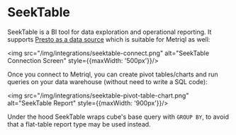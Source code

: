 # SeekTable

SeekTable is a BI tool for data exploration and operational reporting. It supports [Presto as a data source](https://www.seektable.com/help/presto-trino-pivot-table) which is suitable for Metriql as well:

<img src="/img/integrations/seektable-connect.png" alt="SeekTable Connection Screen" style={{maxWidth: '500px'}}/>

Once you connect to Metriql, you can create pivot tables/charts and run queries on your data warehouse (without need to write a SQL code):

<img src="/img/integrations/seektable-pivot-table-chart.png" alt="SeekTable Report" style={{maxWidth: '900px'}}/>

Under the hood SeekTable wraps cube's base query with `GROUP BY`, to avoid that a flat-table report type may be used instead.
